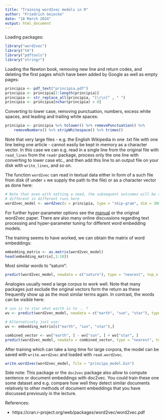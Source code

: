 ```yaml
---
title: "Training word2vec models in R"
author: "Friedrich Geiecke"
date: "18 March 2024"
output: html_document
---
```


Loading packages:

```r
library("word2vec")
library("tm")
library("pdftools")
library("stringr")
```

Loading the Newton book, removing new line and return codes, and deleting the first pages which have been added by Google as well as empty pages:

```r
principia <- pdf_text("principia.pdf")
principia <- principia[2:length(principia)]
principia <- str_replace_all(principia, "[\r\n]" , " ")
principia <- principia[nchar(principia) > 0]
```

Converting to lower case, removing punctuation, numbers, excess white spaces, and leading and trailing white spaces:

```r
principia <- principia %>% tolower() %>% removePunctuation() %>%
    removeNumbers() %>% stripWhitespace() %>% trimws()
```

Note that very large files - e.g. the English Wikipedia in one .txt file with one line being one article - cannot easily be kept in memory as a character vector. In this case we can e.g. read in a single line from the original file with `read_lines` from the `readr` package, process only the one line with converting to lower case etc., and then add this line to an output file on your disk with `write_lines`, and so on.

The function `word2vec` can read in textual data either in form of a such file from disk (if under `x` we supply the path to the file) or as a character vector as done here:

```r
# Note that even with setting a seed, the subsequent outcomes will be slightly
# different in different runs here
word2vec_model <- word2vec(x = principia, type = "skip-gram", dim = 300, window = 10)
```

For further hyper-parameter options see the [manual](https://cran.r-project.org/web/packages/word2vec/word2vec.pdf) or the original word2vec paper. There are also many online discussions regarding text processing and hyper-parameter tuning for different word embedding models.

The training seems to have worked, we can obtain the matrix of word embeddings:

```r
embedding_matrix <- as.matrix(word2vec_model)
head(embedding_matrix[,1:10])
```

Most similar words to "saturn":

```r
predict(word2vec_model, newdata = c("saturn"), type = "nearest", top_n = 5)
```

Analogies usually need a large corpus to work well. Note that many packages just exclude the original vectors form the return as these frequently show up as the most similar terms again. In contrast, the words can be visible here:

```r
# sun is to star what earth is to .. ?
wv <- predict(word2vec_model, newdata = c("earth", "sun", "star"), type = "embedding")

# Alternatively just use:
wv <- embedding_matrix[c("earth", "sun", "star"),]

combined_vector <- wv["earth", ] - wv["sun", ] + wv["star", ]
predict(word2vec_model, newdata = combined_vector, type = "nearest", top_n = 5)
```


After training which can take a long time for large corpora, the model can be saved with `write.word2vec` and loaded with `read.word2vec`.

```r
write.word2vec(word2vec_model, file = "principa_model.bin")
```

Side note: This package or the `doc2vec` package also allow to compute sentence or document embeddings with doc2vec. You could train these one some dataset and e.g. compare how well they detect similar documents relatively to other methods of document embeddings that you have discussed previously in the lecture.


References:

- https://cran.r-project.org/web/packages/word2vec/word2vec.pdf